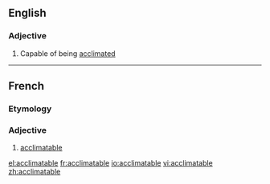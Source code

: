 ==English==

===Adjective===
{{head|en|adjective}}

# Capable of being [[acclimate]]d

----

==French==

===Etymology===
{{suffix|acclimater|able|lang=fr}}

===Adjective===
{{fr-adj}}

# [[#English|acclimatable]]

[[el:acclimatable]]
[[fr:acclimatable]]
[[io:acclimatable]]
[[vi:acclimatable]]
[[zh:acclimatable]]